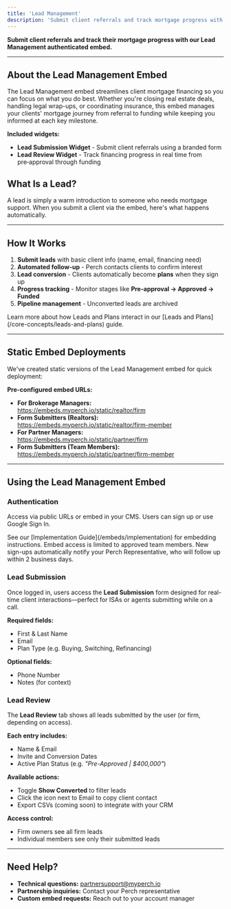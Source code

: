 ```yaml
---
title: 'Lead Management'
description: 'Submit client referrals and track mortgage progress with the Lead Management authenticated embed'
---
```


**Submit client referrals and track their mortgage progress with our Lead Management authenticated embed.**

---

## About the Lead Management Embed

The Lead Management embed streamlines client mortgage financing so you can focus on what you do best. Whether you're closing real estate deals, handling legal wrap-ups, or coordinating insurance, this embed manages your clients' mortgage journey from referral to funding while keeping you informed at each key milestone.

**Included widgets:**
- **Lead Submission Widget** - Submit client referrals using a branded form
- **Lead Review Widget** - Track financing progress in real time from pre‑approval through funding

## What Is a Lead?

A lead is simply a warm introduction to someone who needs mortgage support. When you submit a client via the embed, here's what happens automatically.

---

## How It Works

1. **Submit leads** with basic client info (name, email, financing need)
2. **Automated follow-up** - Perch contacts clients to confirm interest  
3. **Lead conversion** - Clients automatically become **plans** when they sign up
4. **Progress tracking** - Monitor stages like **Pre‑approval → Approved → Funded**
5. **Pipeline management** - Unconverted leads are archived

<Info>
Learn more about how Leads and Plans interact in our [Leads and Plans](/core-concepts/leads-and-plans) guide.
</Info>

---

## Static Embed Deployments

We've created static versions of the Lead Management embed for quick deployment:

**Pre-configured embed URLs:**

- **For Brokerage Managers:**  
  https://embeds.myperch.io/static/realtor/firm  
- **Form Submitters (Realtors):**  
  https://embeds.myperch.io/static/realtor/firm-member  
- **For Partner Managers:**  
  https://embeds.myperch.io/static/partner/firm  
- **Form Submitters (Team Members):**  
  https://embeds.myperch.io/static/partner/firm-member

---

## Using the Lead Management Embed

### Authentication

Access via public URLs or embed in your CMS. Users can sign up or use Google Sign In.

<Note>
See our [Implementation Guide](/embeds/implementation) for embedding instructions.
</Note>

<Warning>
Embed access is limited to approved team members. New sign-ups automatically notify your Perch Representative, who will follow up within 2 business days.
</Warning>

### Lead Submission

Once logged in, users access the **Lead Submission** form designed for real-time client interactions—perfect for ISAs or agents submitting while on a call.

**Required fields:**
- First & Last Name  
- Email  
- Plan Type (e.g. Buying, Switching, Refinancing)

**Optional fields:**
- Phone Number  
- Notes (for context)

### Lead Review

The **Lead Review** tab shows all leads submitted by the user (or firm, depending on access).

**Each entry includes:**
- Name & Email  
- Invite and Conversion Dates  
- Active Plan Status (e.g. _"Pre-Approved | $400,000"_)

**Available actions:**
- Toggle **Show Converted** to filter leads  
- Click the icon next to Email to copy client contact  
- Export CSVs (coming soon) to integrate with your CRM

**Access control:**
- Firm owners see all firm leads
- Individual members see only their submitted leads

---

## Need Help?

- **Technical questions:** [partnersupport@myperch.io](mailto:partnersupport@myperch.io)  
- **Partnership inquiries:** Contact your Perch representative  
- **Custom embed requests:** Reach out to your account manager 
